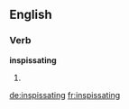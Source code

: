 ==English==

===Verb===
'''inspissating'''

# {{present participle of|inspissate}}

[[de:inspissating]]
[[fr:inspissating]]